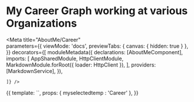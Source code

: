 
# My Career Graph working at various Organizations

<Meta title="AboutMe/Career"   
  parameters={{
      viewMode: 'docs',
      previewTabs: { 
        canvas: { hidden: true } 
      },
  }}
  decorators={[
moduleMetadata({
  declarations: [AboutMeComponent],
      imports: [
        AppSharedModule,
        HttpClientModule,
        MarkdownModule.forRoot({ loader: HttpClient }),
      ],
      providers: [MarkdownService],
    }),
    
    ]} />


<Story name="Career">
  {{
    template: `<app-about-me [myselectedtemp]= "myselectedtemp"></app-about-me>`,
    props: {
    myselectedtemp : 'Career'
    },
  }}
</Story>